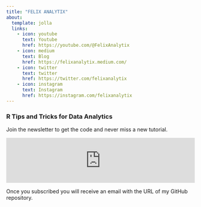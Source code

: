 ```yaml
---
title: "FELIX ANALYTIX"
about:
  template: jolla
  links:
    - icon: youtube
      text: Youtube
      href: https://youtube.com/@FelixAnalytix
    - icon: medium
      text: Blog
      href: https://felixanalytix.medium.com/
    - icon: twitter
      text: twitter
      href: https://twitter.com/felixanalytix
    - icon: instagram
      text: Instagram
      href: https://instagram.com/felixanalytix
---
```


:::{#hero-heading}
### R Tips and Tricks for Data Analytics

Join the newsletter to get the code and never miss a new tutorial.

<iframe src="https://felixanalytix.substack.com/embed" width="100%" height="120" frameborder="0" scrolling="no"></iframe>

Once you subscribed you will receive an email with the URL of my GitHub repository.
:::
